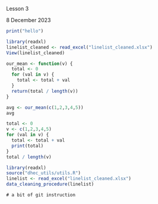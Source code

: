Lesson 3

8 December 2023

```r
print("hello")
```

```r
library(readxl)
linelist_cleaned <- read_excel("linelist_cleaned.xlsx")
View(linelist_cleaned)
```

```r
our_mean <- function(v) {
  total <- 0
  for (val in v) {
    total <- total + val
  }
  return(total / length(v))
}
```

```r
avg <- our_mean(c(1,2,3,4,5))
avg
```

```r
total <- 0
v <- c(1,2,3,4,5)
for (val in v) {
  total <- total + val
  print(total)
}
total / length(v)
```

```r
library(readxl)
source("dhec_utils/utils.R")
linelist <- read_excel("linelist_cleaned.xlsx")
data_cleaning_procedure(linelist)
```

``` {help(str_trim)}
# a bit of git instruction
```
